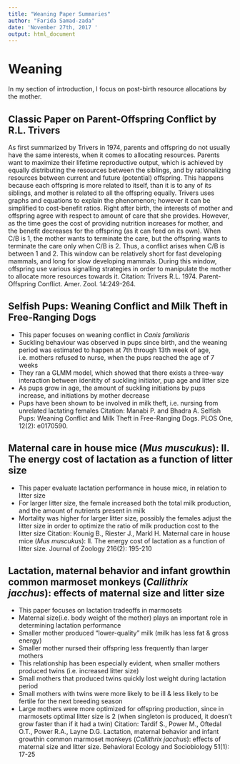 ```yaml
---
title: "Weaning Paper Summaries"
author: "Farida Samad-zada"
date: 'November 27th, 2017 '
output: html_document
---
```

# Weaning

In my section of introduction, I focus on post-birth resource allocations by the mother.

## Classic Paper on Parent-Offspring Conflict by R.L. Trivers 

As first summarized by Trivers in 1974, parents and offspring do not usually have the same interests, when it comes to allocating resources. Parents want to maximize their lifetime reproductive output, which is achieved by equally distributing the resources between the siblings, and by rationalizing resources between current and future (potential) offspring.  This happens because each offspring is more related to itself, than it is to any of its siblings, and mother is related to all the offspring equally.  Trivers uses graphs and equations to explain the phenomenon; however it can be simplified to cost-benefit ratios.  Right after birth, the interests of mother and offspring agree with respect to amount of care that she provides. However, as the time goes the cost of providing nutrition increases for mother, and the benefit decreases for the offspring (as it can feed on its own).  When C/B is 1, the mother wants to terminate the care, but the offspring wants to terminate the care only when C/B is  2. Thus, a conflict arises when C/B is between 1 and 2. This window can be relatively short for fast developing mammals, and long for slow developing mammals. During this window,  offspring use various signalling strategies in order to manipulate the mother to allocate more resources towards it. 
Citation: Trivers R.L. 1974. Parent-Offspring Conflict.  Amer. Zool. 14:249-264.

## Selfish Pups: Weaning Conflict and Milk Theft in Free-Ranging Dogs

-	This paper focuses on weaning conflict in *Canis familiaris*
-	Suckling behaviour was observed in pups since birth, and the weaning period was estimated to happen at 7th through 13th week of age, i.e. mothers refused to nurse, when the pups reached the age of 7 weeks
-	They ran a GLMM model, which showed that there exists a three-way interaction between idenitity of suckling initiator, pup age and litter size
-	As pups grow in age, the amount of suckling initiations by pups increase, and initiations by mother decrease
-	Pups have been shown to be involved in milk theft, i.e. nursing from unrelated lactating females 
Citation: Manabi P. and Bhadra A. Selfish Pups: Weaning Conflict and Milk Theft in Free-Ranging Dogs.  PLOS One, 12(2): e0170590.



## Maternal care in house mice (*Mus muscukus*): II. The energy cost of lactation as a function of litter size
-	This paper  evaluate lactation performance in house mice,  in relation to litter size
-	For larger litter size, the female increased both the total milk production, and the amount of nutrients present in milk 
-	Mortality was higher for larger litter size, possibly the females adjust the litter size in order to optimize the ratio of milk production cost to the litter size 
Citation: Kounig B., Riester J., Markl H. Maternal care in house mice (*Mus muscukus*): II. The energy cost of lactation as a function of litter size.  Journal of Zoology 216(2): 195-210

## Lactation, maternal behavior and infant growthin common marmoset monkeys (*Callithrix jacchus*): effects of maternal size and litter size 

-	This paper focuses on lactation tradeoffs in marmosets 
-	Maternal size(i.e. body weight of the mother) plays an important role in determining lactation performance
-	Smaller mother produced “lower-quality” milk (milk has less fat & gross energy)
-	Smaller mother nursed their offspring less frequently than larger mothers
-	This relationship has been especially evident, when smaller mothers produced twins (i.e. increased litter size)
-	Small mothers that produced twins quickly lost weight during lactation period
-	Small mothers with twins were more likely to be ill & less likely to be fertile for the next breeding season
-	Large mothers were more optimized for offspring production, since in marmosets optimal litter size is 2 (when singleton is produced, it doesn’t grow faster than if it had a twin) 
Citation:   Tardif S., Power M.,  Oftedal O.T., Power R.A., Layne D.G. Lactation, maternal behavior and infant growthin common marmoset monkeys (*Callithrix jacchus*): effects of maternal size and litter size. Behavioral Ecology and Sociobiology 51(1): 17-25

